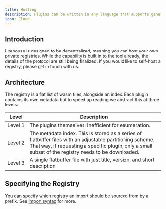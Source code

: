 ```yaml
---
title: Hosting
description: Plugins can be written in any language that supports generating wit bindings. This guide explains how to set this up in rust.
icon: Cloud
---
```


## Introduction

Litehouse is designed to be decentralized, meaning you can host your own
private registries. While the capability is built in to the tool already, the
details of the protocol are still being finalized. If you would like to
self-host a registry, please get in touch with us.

## Architecture

The registry is a flat list of wasm files, alongside an index. Each plugin
contains its own metadata but to speed up reading we abstract this at three
levels:

| Level   | Description |
| ------- | ---- |
| Level&nbsp;1 | The plugins themselves. Inefficient for enumeration. |
| Level&nbsp;2 | The metadata index. This is stored as a series of flatbuffer files with an adjustable partitioning scheme. That way, if requesting a specific plugin, only a small subset of the registry needs to be downloaded. |
| Level&nbsp;3 | A single flatbuffer file with just title, version, and short description |

## Specifying the Registry

You can specify which registry an import should be sourced from by a prefix.
See [import syntax](/docs/plugins#importing-plugins) for more.
